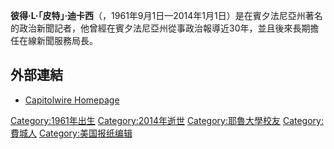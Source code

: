 {{Infobox person
| name        = 彼得·L·迪卡西
| image= Pete DeCoursey headshot 2005.jpg
| caption     = 
| birth_date  = {{birth date |1961|9|1|mf=yes}}
| birth_place = Philadelphia, PA
| death_date = {{death date and age|mf=yes|2014|1|1|1961|9|1}}
| death_place = Philadelphia, PA
| education   = [[William_Penn_Charter_School|William Penn Charter School]]<br>[[Yale_University|Yale University]] (1984)
| occupation  = Journalist
| spouse      = Diana Fishlock (divorced); 2 children
| credits     = [[Capitolwire|Capitolwire]]
}}

'''彼得·L·「皮特」·迪卡西'''（{{lang-en|Peter L. "Pete" DeCoursey}}，1961年9月1日—2014年1月1日）是在賓夕法尼亞州著名的政治新聞記者，他曾經在賓夕法尼亞州從事政治報導近30年，並且後來長期擔任在線新聞服務{{Link-en|國會連線|Capitolwire}}局長。

== 外部連結 ==
{{Commons category|Pete DeCoursey}}
*[http://www.capitolwire.com/ Capitolwire Homepage] {{Wayback|url=http://www.capitolwire.com/ |date=20201127015821 }}

{{DEFAULTSORT: DeCoursey, Pete}}
[[Category:1961年出生|Category:1961年出生]]
[[Category:2014年逝世|Category:2014年逝世]]
[[Category:耶魯大學校友|Category:耶魯大學校友]]
[[Category:費城人|Category:費城人]]
[[Category:美国报纸编辑|Category:美国报纸编辑]]